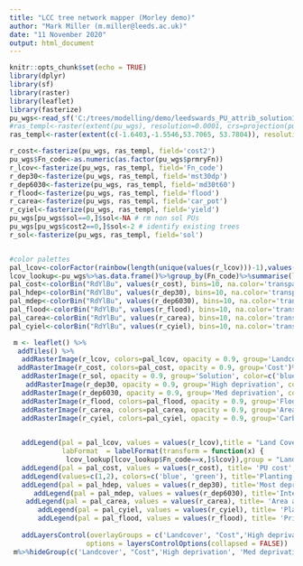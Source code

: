 ```yaml
---
title: "LCC tree network mapper (Morley demo)"
author: "Mark Miller (m.miller@leeds.ac.uk)"
date: "11 November 2020"
output: html_document
---
```


```r
knitr::opts_chunk$set(echo = TRUE)
library(dplyr)
library(sf)
library(raster)
library(leaflet)
library(fasterize)
pu_wgs<-read_sf('C:/trees/modelling/demo/leedswards_PU_attrib_solution1_wgs.shp')
#ras_templ<-raster(extent(pu_wgs), resolution=0.0001, crs=projection(pu_wgs))# approx 5m # Morley demo extent
ras_templ<-raster(extent(c(-1.6403,-1.5546,53.7065, 53.7804)), resolution=0.0001, crs=projection(pu_wgs))# approx 5m 

r_cost<-fasterize(pu_wgs, ras_templ, field='cost2')
pu_wgs$Fn_code<-as.numeric(as.factor(pu_wgs$prmryFn))
r_lcov<-fasterize(pu_wgs, ras_templ, field='Fn_code')
r_dep30<-fasterize(pu_wgs, ras_templ, field='mst30dp')
r_dep6030<-fasterize(pu_wgs, ras_templ, field='md30t60')
r_flood<-fasterize(pu_wgs, ras_templ, field='flood')
r_carea<-fasterize(pu_wgs, ras_templ, field='car_pot')
r_cyiel<-fasterize(pu_wgs, ras_templ, field='yield')
pu_wgs[pu_wgs$sol==0,]$sol<-NA # rm non sol PUs
pu_wgs[pu_wgs$cost2==0,]$sol<-2 # identify existing trees
r_sol<-fasterize(pu_wgs, ras_templ, field='sol')


#color palettes
pal_lcov<-colorFactor(rainbow(length(unique(values(r_lcov)))-1),values(r_lcov), na.color='transparent')
lcov_lookup<-pu_wgs%>%as.data.frame()%>%group_by(Fn_code)%>%summarise(lcov=first(prmryFn))%>%filter(Fn_code%in%unique(values(r_lcov)))
pal_cost<-colorBin("RdYlBu", values(r_cost), bins=10, na.color='transparent')
pal_hdep<-colorBin("RdYlBu", values(r_dep30), bins=10, na.color='transparent')
pal_mdep<-colorBin("RdYlBu", values(r_dep6030), bins=10, na.color='transparent')
pal_flood<-colorBin("RdYlBu", values(r_flood), bins=10, na.color='transparent')
pal_carea<-colorBin("RdYlBu", values(r_carea), bins=10, na.color='transparent')
pal_cyiel<-colorBin("RdYlBu", values(r_cyiel), bins=10, na.color='transparent')

 m <- leaflet() %>%
  addTiles() %>% 
   addRasterImage(r_lcov, colors=pal_lcov, opacity = 0.9, group='Landcover')%>%
  addRasterImage(r_cost, colors=pal_cost, opacity = 0.9, group='Cost')%>%
   addRasterImage(r_sol, opacity = 0.9, group='Solution', color=c('blue', 'green'))%>%
    addRasterImage(r_dep30, opacity = 0.9, group='High deprivation', colors=pal_hdep)%>%
   addRasterImage(r_dep6030, opacity = 0.9, group='Med deprivation', colors=pal_mdep)%>%
   addRasterImage(r_flood, colors=pal_flood, opacity = 0.9, group='Flood priority')%>%
   addRasterImage(r_carea, colors=pal_carea, opacity = 0.9, group='Area to plant')%>%
   addRasterImage(r_cyiel, colors=pal_cyiel, opacity = 0.9, group='Carbon seq. yield')%>%
   

   addLegend(pal = pal_lcov, values = values(r_lcov),title = "Land Cover",
             labFormat  = labelFormat(transform = function(x) {
              lcov_lookup[lcov_lookup$Fn_code==x,]$lcov}),group = "Landcover", position = "bottomleft")%>%
   addLegend(pal = pal_cost, values = values(r_cost), title= 'PU cost', group = "Cost", position = "bottomleft")%>%
   addLegend(values=c(1,2), colors=c('blue', 'green'), title='Planting network', labels=c('new planting', 'existing trees'), group = "Solution", position = "bottomleft")%>%
   addLegend(pal = pal_hdep, values = values(r_dep30), title='Most deprived 30%', group = "High deprivation", position = "bottomleft")%>%
      addLegend(pal = pal_mdep, values = values(r_dep6030), title='Intermediate deprivation', group = "Med deprivation", position = "bottomleft")%>%
    addLegend(pal = pal_carea, values = values(r_carea), title= 'Area available for planting', group = "Area to plant", position = "bottomleft")%>%
       addLegend(pal = pal_cyiel, values = values(r_cyiel), title= 'Planting yield', group = "Carbon seq. yield", position = "bottomleft")%>%
       addLegend(pal = pal_flood, values = values(r_flood), title= 'Priority flood planting', group = "Flood priority", position = "bottomleft")%>%
   
   addLayersControl(overlayGroups = c('Landcover', "Cost",'High deprivation', 'Med deprivation', 'Flood priority', 'Area to plant', 'Carbon seq. yield', "Solution"),
                   options = layersControlOptions(collapsed = FALSE))
 m%>%hideGroup(c('Landcover', "Cost",'High deprivation', 'Med deprivation', 'Flood priority', 'Area to plant', 'Carbon seq. yield', "Solution"))

```
